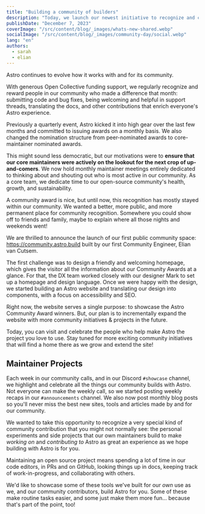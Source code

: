 ```yaml
---
title: "Building a community of builders"
description: "Today, we launch our newest initiative to recognize and celebrate people in our community who go above and beyond, including our very own maintainers."
publishDate: "December 7, 2023"
coverImage: "/src/content/blog/_images/whats-new-shared.webp"
socialImage: "/src/content/blog/_images/community-day/social.webp"
lang: "en"
authors:
  - sarah
  - elian
---
```



Astro continues to evolve how it works with and for its community. 

With generous Open Collective funding support, we regularly recognize and reward people in our community who made a difference that month: submitting code and bug fixes, being welcoming and helpful in support threads, translating the docs, and other contributions that enrich everyone's Astro experience.

Previously a quarterly event, Astro kicked it into high gear over the last few months and committed to issuing awards on a monthly basis. We also changed the nomination structure from peer-nominated awards to core-maintainer nominated awards. 

This might sound less democratic, but our motivations were to **ensure that our core maintainers were actively on the lookout for the next crop of up-and-comers**. We now hold monthly maintainer meetings entirely dedicated to thinking about and shouting out who is most active in our community. As a core team, we dedicate time to our open-source community's health, growth, and sustainability.

A community award is nice, but until now, this recognition has mostly stayed within our community. We wanted a better, more public, and more permanent place for community recognition. Somewhere you could show off to friends and family, maybe to explain where all those nights and weekends went!

We are thrilled to announce the launch of our first public community space: https://community.astro.build built by our first Community Engineer, Elian van Cutsem.

The first challenge was to design a friendly and welcoming homepage, which gives the visitor all the information about our Community Awards at a glance. For that, the DX team worked closely with our designer Mark to set up a homepage and design language. Once we were happy with the design, we started building an Astro website and translating our design into components, with a focus on accessibility and SEO.

Right now, the website serves a single purpose: to showcase the Astro Community Award winners. But, our plan is to incrementally expand the website with more community initiatives & projects in the future.

Today, you can visit and celebrate the people who help make Astro the project you love to use. Stay tuned for more exciting community initiatives that will find a home there as we grow and extend the site!

## Maintainer Projects

Each week in our community calls, and in our Discord `#showcase` channel, we highlight and celebrate all the things our community builds with Astro. Not everyone can make the weekly call, so we started posting weekly recaps in our `#announcements` channel. We also now post monthly blog posts so you'll never miss the best new sites, tools and articles made by and for our community.

We wanted to take this opportunity to recognize a very special kind of community contribution that you might not normally see: the personal experiments and side projects that our own maintainers build to make *working on* and *contributing to* Astro as great an experience as we hope building with Astro is for you.

Maintaining an open source project means spending a lot of time in our code editors, in PRs and on GitHub, looking things up in docs, keeping track of work-in-progress, and collaborating with others.

We'd like to showcase some of these tools we've built for our *own* use as we, and our community contributors, build Astro for you. Some of these make routine tasks easier, and some just make them more fun... because that's part of the point, too!

<MaintainerProjects title="Maintainer Projects" />
